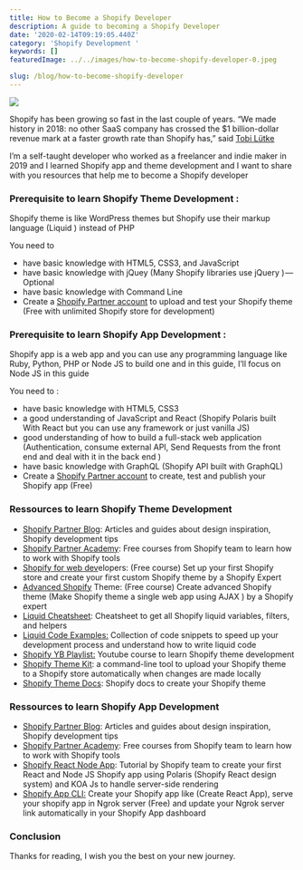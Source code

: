 ```yaml
---
title: How to Become a Shopify Developer
description: A guide to becoming a Shopify Developer
date: '2020-02-14T09:19:05.440Z'
category: 'Shopify Development '
keywords: []
featuredImage: ../../images/how-to-become-shopify-developer-0.jpeg

slug: /blog/how-to-become-shopify-developer
---
```



![](../../images/how-to-become-shopify-developer-0.jpeg)


Shopify has been growing so fast in the last couple of years. “We made history in 2018: no other SaaS company has crossed the $1 billion-dollar revenue mark at a faster growth rate than Shopify has,” said [Tobi Lütke](https://investors.shopify.com/Investor-News-Details/2019/Shopify-Announces-Fourth-Quarter-and-Full-Year-2018-Financial-Results/default.aspx)

I’m a self-taught developer who worked as a freelancer and indie maker in 2019 and I learned Shopify app and theme development and I want to share with you resources that help me to become a Shopify developer

### **Prerequisite to learn Shopify Theme Development :**

Shopify theme is like WordPress themes but Shopify use their markup language (Liquid ) instead of PHP

You need to

*   have basic knowledge with HTML5, CSS3, and JavaScript
*   have basic knowledge with jQuey (Many Shopify libraries use jQuery ) — Optional
*   have basic knowledge with Command Line
*   Create a [Shopify Partner account](https://accounts.shopify.com/signup) to upload and test your Shopify theme (Free with unlimited Shopify store for development)

### Prerequisite to learn Shopify App Development :

Shopify app is a web app and you can use any programming language like Ruby, Python, PHP or Node JS to build one and in this guide, I’ll focus on Node JS in this guide

You need to :

*   have basic knowledge with HTML5, CSS3
*   a good understanding of JavaScript and React (Shopify Polaris built With React but you can use any framework or just vanilla JS)
*   good understanding of how to build a full-stack web application (Authentication, consume external API, Send Requests from the front end and deal with it in the back end )
*   have basic knowledge with GraphQL (Shopify API built with GraphQL)
*   Create a [Shopify Partner account](https://accounts.shopify.com/signup) to create, test and publish your Shopify app (Free)

### Ressources to learn Shopify Theme Development

*   [Shopify Partner Blog](https://www.shopify.com/partners/blog/): Articles and guides about design inspiration, Shopify development tips
*   [Shopify Partner Academy](https://www.shopify.com/partners/academy): Free courses from Shopify team to learn how to work with Shopify tools
*   [Shopify for web dev](https://www.skillshare.com/classes/Shopify-Essentials-for-Web-Developers-From-Store-Setup-to-Custom-Themes/1070001866/projects)elopers: (Free course) Set up your first Shopify store and create your first custom Shopify theme by a Shopify Expert
*   [Advanced Shopify](https://www.skillshare.com/classes/Advanced-Shopify-Theme-Development/708093439?utm_campaign=video-embed-708093439&utm_source=Video&utm_medium=video-embed) Theme: (Free course) Create advanced Shopify theme (Make Shopify theme a single web app using AJAX ) by a Shopify expert
*   [Liquid Cheatsheet](https://www.shopify.co.uk/partners/shopify-cheat-sheet): Cheatsheet to get all Shopify liquid variables, filters, and helpers
*   [Liquid Code Examples:](https://shopify.github.io/liquid-code-examples/) Collection of code snippets to speed up your development process and understand how to write liquid code
*   [Shopify YB Playlist:](https://www.youtube.com/playlist?list=PLXQCP3o-w1Pvras8iuflJKO3tfkBT8c0c) Youtube course to learn Shopify theme development
*   [Shopify Theme Kit](https://shopify.github.io/themekit/): a command-line tool to upload your Shopify theme to a Shopify store automatically when changes are made locally
*   [Shopify Theme Docs](https://help.shopify.com/en/themes/development): Shopify docs to create your Shopify theme

### Ressources to learn Shopify App Development

*   [Shopify Partner Blog](https://www.shopify.com/partners/blog/): Articles and guides about design inspiration, Shopify development tips
*   [Shopify Partner Academy](https://www.shopify.com/partners/academy): Free courses from Shopify team to learn how to work with Shopify tools
*   [Shopify React Node App](https://developers.shopify.com/tutorials/build-a-shopify-app-with-node-and-react/set-up-your-app): Tutorial by Shopify team to create your first React and Node JS Shopify app using Polaris (Shopify React design system) and KOA Js to handle server-side rendering
*   [Shopify App CLI:](https://github.com/Shopify/shopify-app-cli) Create your Shopify app like (Create React App), serve your shopify app in Ngrok server (Free) and update your Ngrok server link automatically in your Shopify App dashboard

### Conclusion

Thanks for reading, I wish you the best on your new journey.